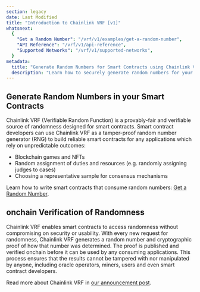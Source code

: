 ```yaml
---
section: legacy
date: Last Modified
title: "Introduction to Chainlink VRF [v1]"
whatsnext:
  {
    "Get a Random Number": "/vrf/v1/examples/get-a-random-number",
    "API Reference": "/vrf/v1/api-reference",
    "Supported Networks": "/vrf/v1/supported-networks",
  }
metadata:
  title: "Generate Random Numbers for Smart Contracts using Chainlink VRF"
  description: "Learn how to securely generate random numbers for your smart contract with Chainlink VRF (an RNG). This guide uses Solidity code examples."
---
```



<VrfCommon />

## Generate Random Numbers in your Smart Contracts

Chainlink VRF (Verifiable Random Function) is a provably-fair and verifiable source of randomness designed for smart contracts. Smart contract developers can use Chainlink VRF as a tamper-proof random number generator (RNG) to build reliable smart contracts for any applications which rely on unpredictable outcomes:

- Blockchain games and NFTs
- Random assignment of duties and resources (e.g. randomly assigning judges to cases)
- Choosing a representative sample for consensus mechanisms

Learn how to write smart contracts that consume random numbers: [Get a Random Number](/vrf/v1/examples/get-a-random-number).

## onchain Verification of Randomness

Chainlink VRF enables smart contracts to access randomness without compromising on security or usability. With every new request for randomness, Chainlink VRF generates a random number and cryptographic proof of how that number was determined. The proof is published and verified onchain before it can be used by any consuming applications. This process ensures that the results cannot be tampered with nor manipulated by anyone, including oracle operators, miners, users and even smart contract developers.

Read more about Chainlink VRF in [our announcement post](https://blog.chain.link/verifiable-random-functions-vrf-random-number-generation-rng-feature/).
